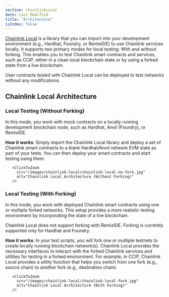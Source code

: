 ```yaml
---
section: chainlinkLocal
date: Last Modified
title: "Architecture"
isIndex: false
---
```



[Chainlink Local](https://github.com/smartcontractkit/chainlink-local) is a library that you can import into your development environment (e.g., Hardhat, Foundry, or RemixIDE) to use Chainlink services locally. It supports two primary modes for local testing: With and without forking.
This enables you to test Chainlink smart contracts and services, such as CCIP, either in a clean local blockchain state or by using a forked state from a live blockchain.

User contracts tested with Chainlink Local can be deployed to test networks without any modifications.

## Chainlink Local Architecture

### Local Testing (Without Forking)

In this mode, you work with mock contracts on a locally running development blockchain node, such as Hardhat, Anvil (Foundry), or RemixIDE.

**How it works**: Simply import the Chainlink Local library and deploy a set of Chainlink smart contracts to a blank Hardhat/Anvil network EVM state as part of your tests. You can then deploy your smart contracts and start testing using them.

       <ClickToZoom
         src="/images/chainlink-local/chainlink-local-no-fork.jpg"
         alt="Chainlink Local Architecture (Without Forking)"
       />

### Local Testing (With Forking)

In this mode, you work with deployed Chainlink smart contracts using one or multiple forked networks. This setup provides a more realistic testing environment by incorporating the state of a live blockchain.

<Aside type="note" title="Supported Development environments">
  Chainlink Local does not support forking with RemixIDE. Forking is currently supported only for Hardhat and Foundry.
</Aside>

**How it works**: In your test scripts, you will fork one or multiple testnets to create locally running blockchain network(s). Chainlink Local provides the necessary interfaces to interact with the forked Chainlink services and utilities for testing in a forked environment. For example, in CCIP, Chainlink Local provides a utility function that helps you switch from one fork (e.g., source chain) to another fork (e.g., destination chain).

       <ClickToZoom
         src="/images/chainlink-local/chainlink-local-fork.jpg"
         alt="Chainlink Local Architecture (With Forking)"
       />
